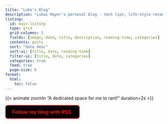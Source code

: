 ```yaml
---
title: "Luke's Blog"
description: "Lukas Mayer's personal blog - tech tips, life-style recommendations, software development, research, data science"
listing:
  id: main-listing
  type: grid
  grid-columns: 3
  fields: [image, date, title, description, reading-time, categories]
  contents: posts
  sort: "date desc"
  sort-ui: [title, date, reading-time]
  filter-ui: [title, date, categories]
  categories: true
  feed: true
  page-size: 6
format: 
  html:
    toc: false
---
```


<div class="quarto-content hidden">
</div>

<style>
.description {
    display: none;
}

@keyframes rainbowText {
    0% {
        color: #FF0000;
        border-color: #FF0000;
    }
    16% {
        color: #FFA500;
        border-color: #FFA500;
    }
    33% {
        color: #FFFF00;
        border-color: #FFFF00;
    }
    50% {
        color: #00FF00;
        border-color: #00FF00;
    }
    66% {
        color: #00BFFF;
        border-color: #00BFFF;
    }
    83% {
        color: #FF00FF;
        border-color: #FF00FF;
    }
    100% {
        color: #FF0000;
        border-color: #FF0000;
    }
}

.rainbow-animation a {
    animation: rainbowText 10s infinite linear;
    color: #FF0000; /* Initial color to match animation */
    display: inline-block;
    text-decoration: none;
    padding: 10px 20px; /* Adjust padding for button-like appearance */
    border: 2px solid; /* Border will take color from animation */
    border-radius: 8px; /* Rounded corners */
    background-color: #000000; /* Dark grey background */
    font-size: 16px; /* Adjust font size as needed */
    font-weight: bold; /* Bold text for emphasis */
    cursor: pointer; /* Pointer cursor on hover */
    transition: background-color 0.3s, transform 0.3s; /* Smooth transition for hover effect */
}

.rainbow-animation a:hover {
    transform: scale(1.05); /* Slightly enlarge the button */
    background-color: #222; /* Darker grey background on hover */
}

.rainbow-animation a i {
    animation: rainbowText 10s infinite linear; /* Ensure icon animates as well */
    margin-left: 5px; /* Add space between text and icon */
}

.category-container {
    background-color: #1a1a1a;
    padding: 20px;
    border-radius: 8px;
    font-family: -apple-system, BlinkMacSystemFont, 'Segoe UI', Roboto, Oxygen, Ubuntu, sans-serif;
}

.category {
    display: inline-block;
    padding: 8px 16px;
    margin: 4px;
    background-color: #2d2d2d;
    border-radius: 20px;
    color: #e0e0e0;
    cursor: pointer;
    transition: all 0.2s ease;
}

.category:hover {
    background-color: #404040;
    transform: translateY(-1px);
}

.quarto-category-count {
    display: inline-block;
    padding: 2px 8px;
    margin-left: 6px;
    background-color: #404040;
    border-radius: 12px;
    font-size: 0.9em;
    color: #9e9e9e;
}
</style>




<script>
  window.addEventListener("load", function() {
    var content = document.querySelector(".quarto-content");
    if (content) {
      content.classList.remove("hidden");  // Remove the hidden class to allow transition
      content.classList.add("fade-in");    // Add the fade-in class for the transition effect
    }
  });
</script>

:::{.column-page-inset-left}
{{< animate zoomIn "A dedicated space for me to rant!" duration=2s >}}

::: {.animate__animated .animate__fadeIn}
:::{#main-listing}
:::
:::

::: {.rainbow-animation}
<a href="/blog/index.xml" target="_blank">
    Follow my blog with RSS <i class="bi bi-rss"></i>
</a>
:::
:::


